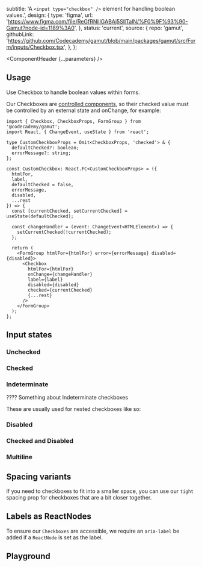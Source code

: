 


  subtitle:
    'A `<input type="checkbox" />` element for handling boolean values.',
  design: {
    type: 'figma',
    url: 'https://www.figma.com/file/ReGfRNillGABAj5SlITalN/%F0%9F%93%90-Gamut?node-id=1189%3A0',
  },
  status: 'current',
  source: {
    repo: 'gamut',
    githubLink:
      'https://github.com/Codecademy/gamut/blob/main/packages/gamut/src/Form/inputs/Checkbox.tsx',
  },
};

<Meta of={CheckboxStories} />

<ComponentHeader {...parameters} />

## Usage

Use Checkbox to handle boolean values within forms.

Our Checkboxes are [controlled components](https://reactjs.org/docs/forms.html#controlled-components), so their checked value must be controlled by an external state and onChange, for example:

<Canvas of={CheckboxStories.ControlledCheckbox} />

```tsx
import { Checkbox, CheckboxProps, FormGroup } from '@codecademy/gamut';
import React, { ChangeEvent, useState } from 'react';

type CustomCheckboxProps = Omit<CheckboxProps, 'checked'> & {
  defaultChecked?: boolean;
  errorMessage?: string;
};

const CustomCheckbox: React.FC<CustomCheckboxProps> = ({
  htmlFor,
  label,
  defaultChecked = false,
  errorMessage,
  disabled,
  ...rest
}) => {
  const [currentChecked, setCurrentChecked] = useState(defaultChecked);

  const changeHandler = (event: ChangeEvent<HTMLElement>) => {
    setCurrentChecked(!currentChecked);
  };

  return (
    <FormGroup htmlFor={htmlFor} error={errorMessage} disabled={disabled}>
      <Checkbox
        htmlFor={htmlFor}
        onChange={changeHandler}
        label={label}
        disabled={disabled}
        checked={currentChecked}
        {...rest}
      />
    </FormGroup>
  );
};
```

## Input states

### Unchecked

<Canvas of={CheckboxStories.Unchecked} />

### Checked

<Canvas of={CheckboxStories.Checked} />

### Indeterminate

???? Something about Indeterminate checkboxes

<Canvas of={CheckboxStories.Indeterminate} />

These are usually used for nested checkboxes like so:

<Canvas of={CheckboxStories.NestedCheckboxes} />

### Disabled

<Canvas of={CheckboxStories.Disabled} />

### Checked and Disabled

<Canvas of={CheckboxStories.CheckedAndDisabled} />

### Multiline

<Canvas of={CheckboxStories.Multiline} />

## Spacing variants

If you need to checkboxes to fit into a smaller space, you can use our `tight` spacing prop for checkboxes that are a bit closer together.

<Canvas of={CheckboxStories.SpacingTight} />

## Labels as ReactNodes

To ensure our `Checkboxes` are accessible, we require an `aria-label` be added if a `ReactNode` is set as the label.

<Canvas of={CheckboxStories.LabelsAsReactNodes} />

## Playground

<Canvas sourceState="shown" of={CheckboxStories.Default} />

<Controls />
